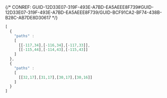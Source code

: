

{/* CONREF: GUID-12D33E07-319F-493E-A7BD-EA5AEEE8F739#GUID-12D33E07-319F-493E-A7BD-EA5AEEE8F739/GUID-BCF91CA2-BF74-438B-B28C-AB7DE8D30617  */}

```javascript
[
  {
    "paths" : 
    [
      [[-117,34],[-116,34],[-117,33]],
      [[-115,44],[-114,43],[-115,43]]
    ]
  },
  {
    "paths" : 
    [
      [[32,17],[31,17],[30,17],[30,16]]
    ]
  }
]

```

 
